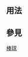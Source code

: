 <includeonly><!-- 在這裡加入模板的保護標識 --></includeonly><noinclude>{{template doc page viewed directly}}</noinclude>
<!-- 在本行下編輯模板說明 -->

== 用法 ==
{{UF-hcard-person}}
== 參見 ==

<includeonly>
<!-- 本行下加入模板的分類 -->
[[Category:台灣棒球模板|{{PAGENAME}}]]
[[Category:体育人物信息框模板|棒球]]

<!-- 本行下加入模板的跨語言鏈接 -->

</includeonly>